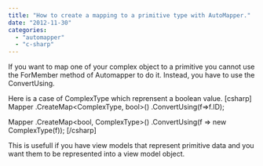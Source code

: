 ```yaml
---
title: "How to create a mapping to a primitive type with AutoMapper."
date: "2012-11-30"
categories: 
  - "automapper"
  - "c-sharp"
---
```


If you want to map one of your complex object to a primitive you cannot use the ForMember method of Automapper to do it. Instead, you have to use the ConvertUsing.

Here is a case of ComplexType which reprensent a boolean value. \[csharp\] Mapper .CreateMap<ComplexType, bool>() .ConvertUsing(f=>f.ID);

Mapper .CreateMap<bool, ComplexType>() .ConvertUsing(f => new ComplexType(f)); \[/csharp\]

This is usefull if you have view models that represent primitive data and you want them to be represented into a view model object.
